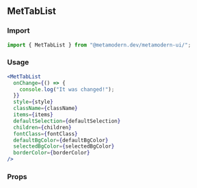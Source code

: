 <!--- TabList.stories.mdx -->


<Meta title="MDX/MetTabList" component={MetTabList} />

## MetTabList

### Import

```jsx
import { MetTabList } from "@metamodern.dev/metamodern-ui/";
```

### Usage

```jsx
<MetTabList
  onChange={() => {
    console.log("It was changed!");
  }}
  style={style}
  className={className}
  items={items}
  defaultSelection={defaultSelection}
  children={children}
  fontClass={fontClass}
  defaultBgColor={defaultBgColor}
  selectedBgColor={selectedBgColor}
  borderColor={borderColor}
/>
```

### Props

<ArgsTable of={MetTabList} />
